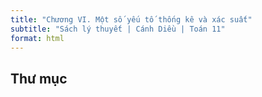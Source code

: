 ---
title: "Chương VI. Một số yếu tố thống kê và xác suất"
subtitle: "Sách lý thuyết | Cánh Diều | Toán 11"
format: html
---

## Thư mục